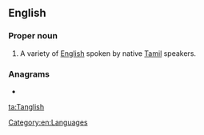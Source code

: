 ==English==

===Proper noun===
{{en-proper noun}}
# A variety of [[English]] spoken by native [[Tamil]] speakers.

===Anagrams===
* {{l|en|haltings}}
[[Category:en:Languages]]

[[ta:Tanglish]]